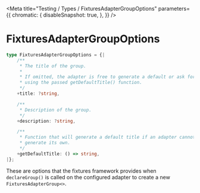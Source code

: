 
<Meta
    title="Testing / Types / FixturesAdapterGroupOptions"
    parameters={{
        chromatic: {
            disableSnapshot: true,
        },
    }}
/>

# FixturesAdapterGroupOptions

```ts
type FixturesAdapterGroupOptions = {|
    /**
     * The title of the group.
     *
     * If omitted, the adapter is free to generate a default or ask for one
     * using the passed getDefaultTitle() function.
     */
    +title: ?string,

    /**
     * Description of the group.
     */
    +description: ?string,

    /**
     * Function that will generate a default title if an adapter cannot
     * generate its own.
     */
    +getDefaultTitle: () => string,
|};
```

These are options that the fixtures framework provides when `declareGroup()` is called on the configured adapter to create a new `FixturesAdapterGroup<>`.
